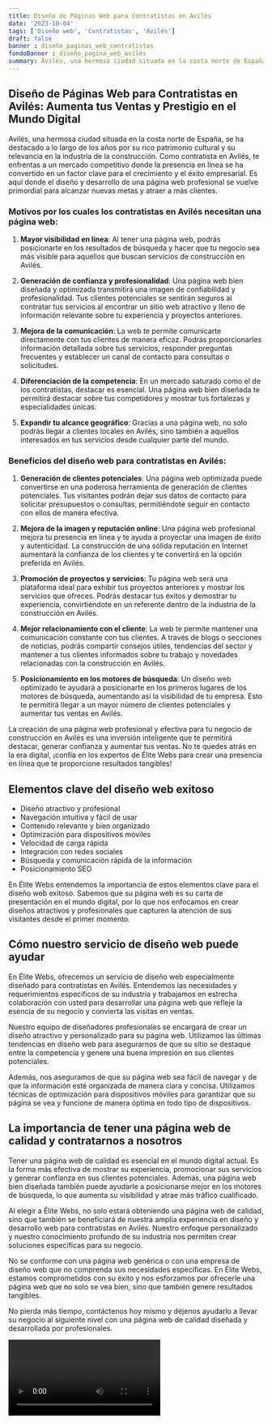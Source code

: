 ```yaml
---
title: Diseño de Páginas Web para Contratistas en Avilés
date: '2023-10-04'
tags: ['Diseño web', 'Contratistas', 'Avilés']
draft: false
banner : diseño_paginas_web_contratistas
fondoBanner : diseño_pagina_web_avilés
summary: Avilés, una hermosa ciudad situada en la costa norte de España, se ha destacado a lo largo de los años por su rico patrimonio cultural y su relevancia en la industria de la construcción. Como contratista en Avilés, te enfrentas a un mercado competitivo donde la presencia en línea se ha convertido en un factor clave para el crecimiento y el éxito empresarial. Es aquí donde el diseño y desarrollo de una página web profesional se vuelve primordial para alcanzar nuevas metas y atraer a más clientes.
---
```


## Diseño de Páginas Web para Contratistas en Avilés: Aumenta tus Ventas y Prestigio en el Mundo Digital

Avilés, una hermosa ciudad situada en la costa norte de España, se ha destacado a lo largo de los años por su rico patrimonio cultural y su relevancia en la industria de la construcción. Como contratista en Avilés, te enfrentas a un mercado competitivo donde la presencia en línea se ha convertido en un factor clave para el crecimiento y el éxito empresarial. Es aquí donde el diseño y desarrollo de una página web profesional se vuelve primordial para alcanzar nuevas metas y atraer a más clientes.

### Motivos por los cuales los contratistas en Avilés necesitan una página web:

1. **Mayor visibilidad en línea**: Al tener una página web, podrás posicionarte en los resultados de búsqueda y hacer que tu negocio sea más visible para aquellos que buscan servicios de construcción en Avilés.

2. **Generación de confianza y profesionalidad**: Una página web bien diseñada y optimizada transmitirá una imagen de confiabilidad y profesionalidad. Tus clientes potenciales se sentirán seguros al contratar tus servicios al encontrar un sitio web atractivo y lleno de información relevante sobre tu experiencia y proyectos anteriores.

3. **Mejora de la comunicación**: La web te permite comunicarte directamente con tus clientes de manera eficaz. Podrás proporcionarles información detallada sobre tus servicios, responder preguntas frecuentes y establecer un canal de contacto para consultas o solicitudes.

4. **Diferenciación de la competencia**: En un mercado saturado como el de los contratistas, destacar es esencial. Una página web bien diseñada te permitirá destacar sobre tus competidores y mostrar tus fortalezas y especialidades únicas.

5. **Expandir tu alcance geográfico**: Gracias a una página web, no solo podrás llegar a clientes locales en Avilés, sino también a aquellos interesados en tus servicios desde cualquier parte del mundo.

### Beneficios del diseño web para contratistas en Avilés:

1. **Generación de clientes potenciales**: Una página web optimizada puede convertirse en una poderosa herramienta de generación de clientes potenciales. Tus visitantes podrán dejar sus datos de contacto para solicitar presupuestos o consultas, permitiéndote seguir en contacto con ellos de manera efectiva.

2. **Mejora de la imagen y reputación online**: Una página web profesional mejora tu presencia en línea y te ayuda a proyectar una imagen de éxito y autenticidad. La construcción de una sólida reputación en Internet aumentará la confianza de los clientes y te convertirá en la opción preferida en Avilés.

3. **Promoción de proyectos y servicios**: Tu página web será una plataforma ideal para exhibir tus proyectos anteriores y mostrar los servicios que ofreces. Podrás destacar tus éxitos y demostrar tu experiencia, convirtiéndote en un referente dentro de la industria de la construcción en Avilés.

4. **Mejor relacionamiento con el cliente**: La web te permite mantener una comunicación constante con tus clientes. A través de blogs o secciones de noticias, podrás compartir consejos útiles, tendencias del sector y mantener a tus clientes informados sobre tu trabajo y novedades relacionadas con la construcción en Avilés.

5. **Posicionamiento en los motores de búsqueda**: Un diseño web optimizado te ayudará a posicionarte en los primeros lugares de los motores de búsqueda, aumentando así la visibilidad de tu empresa. Esto te permitirá llegar a un mayor número de clientes potenciales y aumentar tus ventas en Avilés.

La creación de una página web profesional y efectiva para tu negocio de construcción en Avilés es una inversión inteligente que te permitirá destacar, generar confianza y aumentar tus ventas. No te quedes atrás en la era digital, ¡confía en los expertos de Élite Webs para crear una presencia en línea que te proporcione resultados tangibles!

<GifSeo />

<Cta />

## Elementos clave del diseño web exitoso

- Diseño atractivo y profesional
- Navegación intuitiva y fácil de usar
- Contenido relevante y bien organizado
- Optimización para dispositivos móviles
- Velocidad de carga rápida
- Integración con redes sociales
- Búsqueda y comunicación rápida de la información
- Posicionamiento SEO

En Élite Webs entendemos la importancia de estos elementos clave para el diseño web exitoso. Sabemos que su página web es su carta de presentación en el mundo digital, por lo que nos enfocamos en crear diseños atractivos y profesionales que capturen la atención de sus visitantes desde el primer momento.

## Cómo nuestro servicio de diseño web puede ayudar

En Élite Webs, ofrecemos un servicio de diseño web especialmente diseñado para contratistas en Avilés. Entendemos las necesidades y requerimientos específicos de su industria y trabajamos en estrecha colaboración con usted para desarrollar una página web que refleje la esencia de su negocio y convierta las visitas en ventas.

Nuestro equipo de diseñadores profesionales se encargará de crear un diseño atractivo y personalizado para su página web. Utilizamos las últimas tendencias en diseño web para asegurarnos de que su sitio se destaque entre la competencia y genere una buena impresión en sus clientes potenciales.

Además, nos aseguramos de que su página web sea fácil de navegar y de que la información esté organizada de manera clara y concisa. Utilizamos técnicas de optimización para dispositivos móviles para garantizar que su página se vea y funcione de manera óptima en todo tipo de dispositivos.

## La importancia de tener una página web de calidad y contratarnos a nosotros

Tener una página web de calidad es esencial en el mundo digital actual. Es la forma más efectiva de mostrar su experiencia, promocionar sus servicios y generar confianza en sus clientes potenciales. Además, una página web bien diseñada también puede ayudarle a posicionarse mejor en los motores de búsqueda, lo que aumenta su visibilidad y atrae más tráfico cualificado.

Al elegir a Élite Webs, no solo estará obteniendo una página web de calidad, sino que también se beneficiará de nuestra amplia experiencia en diseño y desarrollo web para contratistas en Avilés. Nuestro enfoque personalizado y nuestro conocimiento profundo de su industria nos permiten crear soluciones específicas para su negocio.

No se conforme con una página web genérica o con una empresa de diseño web que no comprenda sus necesidades específicas. En Élite Webs, estamos comprometidos con su éxito y nos esforzamos por ofrecerle una página web que no solo se vea bien, sino que también genere resultados tangibles.

No pierda más tiempo, contáctenos hoy mismo y déjenos ayudarlo a llevar su negocio al siguiente nivel con una página web de calidad diseñada y desarrollada por profesionales.

<Video />

<CtaBot job='Contratistas' city='Avilés'/>

<Gmaps query='Avilés+españa+maps' />